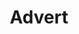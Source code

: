 ---
title: Advert
nav_title: Installation
description: Create a new Next.js application with the `create-next-app` CLI, and set up TypeScript, ESLint, and Module Path Aliases.
---